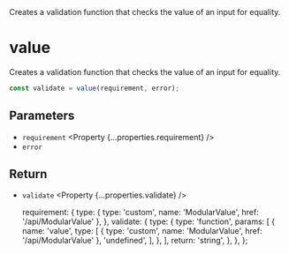 
<Title>value</Title>
<Description>
  Creates a validation function that checks the value of an input for equality.
</Description>

# value

Creates a validation function that checks the value of an input for equality.

```ts
const validate = value(requirement, error);
```

## Parameters

- `requirement` <Property {...properties.requirement} />
- `error` <Property type="string" />

## Return

- `validate` <Property {...properties.validate} />

  requirement: {
    type: { type: 'custom', name: 'ModularValue', href: '/api/ModularValue' },
  },
  validate: {
    type: {
      type: 'function',
      params: [
        {
          name: 'value',
          type: [
            { type: 'custom', name: 'ModularValue', href: '/api/ModularValue' },
            'undefined',
          ],
        },
      ],
      return: 'string',
    },
  },
};
